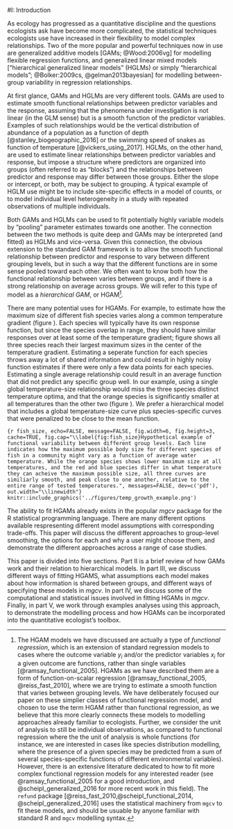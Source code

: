 
#I: Introduction

As ecology has progressed as a quantitative discipline and the questions ecologists ask have become more complicated, the statistical techniques ecologists use have increased in their flexibility to model complex relationships. Two of the more popular and powerful techniques now in use are generalized additive models [GAMs; @Wood:2006vg] for modelling flexible regression functions, and generalized linear mixed models ["hierarchical generalized linear models" (HGLMs) or simply "hierarchical models"; @Bolker:2009cs, @gelman2013bayesian] for modelling between-group variability in regression relationships.


At first glance, GAMs and HGLMs are very different tools. GAMs are used to estimate smooth functional relationships between predictor variables and the response, assuming that the phenomena under investigation is not linear (in the GLM sense) but is a smooth function of the predictor variables. Examples of such relationships would be the vertical distribution of abundance of a population as a function of depth [@stanley_biogeographic_2016] or the swimming speed of snakes as function of temperature [@vickers_using_2017]. HGLMs, on the other hand, are used to estimate linear relationships between predictor variables and response, but impose a structure where predictors are organized into groups (often referred to as "blocks") and the relationships between predictor and response may differ between those groups. Either the slope or intercept, or both, may be subject to grouping. A typical example of HGLM use might be to include site-specific effects in a model of counts, or to model individual level heterogeneity in a study with repeated observations of multiple individuals.


Both GAMs and HGLMs can be used to fit potentially highly variable models by "pooling" parameter estimates towards one another. The connection between the two methods is quite deep and GAMs may be interpreted (and fitted) as HGLMs and vice-versa. Given this connection, the obvious extension to the standard GAM framework is to allow the smooth functional relationship between predictor and response to vary between different grouping levels, but in such a way that the different functions are in some sense pooled toward each other. We often want to know both how the functional relationship between varies between groups, and if there is a strong relationship on average across groups. We will refer to this type of model as a *hierarchical GAM*, or HGAM[^func_reg].

[^func_reg]:The HGAM models we have discussed are actually a type of *functional regression*, which is an extension of standard regression models to cases where the outcome variable $y_i$ and/or the predictor variables $x_i$ for a given outcome are functions, rather than single variables [@ramsay_functional_2005]. HGAMs as we have described them are a form of function-on-scalar regression [@ramsay_functional_2005, @reiss_fast_2010], where we are trying to estimate a smooth function that varies between grouping levels. We have deliberately focused our paper on these simplier classes of functional regression model, and chosen to use the term HGAM rather than functional regression, as we believe that this more clearly connects these models to modelling approaches already familiar to ecologists. Further, we consider the unit of analysis to still be individual observations, as compared to functional regression where the the unit of analysis is whole functions (for instance, we are interested in cases like species distribution modelling, where the presence of a given species may be predicted from a sum of several species-specific functions of different environmental variables).  However, there is an extensive literature dedicated to how to fit more complex functional regression models for any interested reader (see @ramsay_functional_2005 for a good introduction, and @scheipl_generalized_2016 for more recent work in this field). The `refund` package [@reiss_fast_2010,@scheipl_functional_2014, @scheipl_generalized_2016] uses the statistical machinery from `mgcv` to fit these models, and should be usuable by anyone familiar with standard R and `mgcv` modelling syntax.

There are many potential uses for HGAMs. For example, to estimate how the maximum size of different fish species varies along a common temperature gradient (figure  \ref{fig:fish_size}). Each species will typically have its own response function, but since the species overlap in range, they should have similar responses over at least some of the temperature gradient; figure \ref{fig:fish_size} shows all three species reach their largest maximum sizes in the center of the temperature gradient. Estimating a seperate function for each species throws away a lot of shared information and could result in highly noisy function estimates if there were only a few data points for each species. Estimating a single average relationship could result in an average function that did not predict any specific group well. In our example, using a single global temperature-size relationship would miss the three species distinct temperature optima, and that the orange species is significantly smaller at all temperatures than the other two (figure \ref{fig:fish_size}). We prefer a hierarchical model that includes a global temperature-size curve plus species-specific curves that were penalized to be close to the mean function.

```{r fish_size, echo=FALSE, message=FALSE, fig.width=6, fig.height=3, cache=TRUE, fig.cap="\\label{fig:fish_size}Hypothetical example of functional variability between different group levels. Each line indicates how the maximum possible body size for different species of fish in a community might vary as a function of average water temperature. While the orange species shows lower maximum size at all temperatures, and the red and blue species differ in what temperature they can acheive the maximum possible size, all three curves are similiarly smooth, and peak close to one another, relative to the entire range of tested temperatures.", messages=FALSE, dev=c('pdf'), out.width="\\linewidth"}
knitr::include_graphics('../figures/temp_growth_example.png')
```

The ability to fit HGAMs already exists in the popular *mgcv* package for the R statistical programming language. There are many different options available respresenting different model assumptions with corresponding trade-offs. This paper will discuss the different approaches to group-level smoothing, the options for each and why a user might choose them, and demonstrate the different approaches across a range of case studies.

This paper is divided into five sections. Part II is a brief review of how GAMs work and their relation to hierarchical models. In part III, we discuss different ways of fitting HGAMS, what assumptions each model makes about how information is shared between groups, and different ways of specifying these models in *mgcv*. In part IV, we discuss some of the computational and statistical issues involved in fitting HGAMs in *mgcv*.  Finally, in part V, we work through examples analyses using this approach, to demonstrate the modelling process and how HGAMs can be incorporated into the quantitative ecologist's toolbox.

